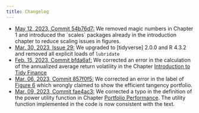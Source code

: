 ```yaml
---
title: Changelog
---
```

- [May 12, 2023, Commit 54b76d7:](54b76d7c1977c3759ed8bd641940d17add1a755b) We removed magic numbers in Chapter 1 and introduced the ´scales´ packages already in the introduction chapter to reduce scaling issues in figures. 
- [Mar. 30, 2023, Issue 29:](https://github.com/tidy-finance/website/issues/29) We upgraded to [tidyverse] 2.0.0 and R 4.3.2 and removed all explicit loads of `lubridate`
- [Feb. 15, 2023, Commit bfda6af: ](https://github.com/tidy-finance/website/commit/bfda6af6169a42f433568e32b7a9cce06cb948ac) We corrected an error in the calculation of the annualized average return volatility in the Chapter [Introduction to Tidy Finance](https://tidy-finance.quarto.pub/website/introduction-to-tidy-finance.html#the-efficient-frontier)
- [Mar. 06, 2023, Commit 857f0f5: ](https://github.com/tidy-finance/website/commit/857f0f5893a8e7e4c2b4475e1461ebf3d0abe2d6) We corrected an error in the label of [Figure 6](https://tidy-finance.quarto.pub/website/introduction-to-tidy-finance.html#fig-106) which wrongly claimed to show the efficient tangency portfolio.
- [Mar. 09, 2023, Commit fae4ac3: ](https://github.com/tidy-finance/website/commit/fae4ac3fd12797d66a48f43af3d8e84ded694f13) We corrected a typo in the definition of the power utility function in Chapter [Portfolio Performance](https://tidy-finance.quarto.pub/website/parametric-portfolio-policies.html#portfolio-performance). The utility function implemented in the code is now consistent with the text. 